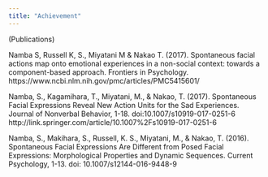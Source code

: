 ```yaml
---
title: "Achievement"
---
```


(Publications)

Namba S, Russell K, S., Miyatani M & Nakao T. (2017).   Spontaneous facial actions map onto emotional experiences in a non-social context: towards a component-based approach. Frontiers in Psychology. https://www.ncbi.nlm.nih.gov/pmc/articles/PMC5415601/

Namba, S., Kagamihara, T., Miyatani, M., & Nakao, T. (2017). Spontaneous Facial Expressions Reveal New Action Units for the Sad Experiences. Journal of Nonverbal Behavior, 1-18. doi:10.1007/s10919-017-0251-6 http://link.springer.com/article/10.1007%2Fs10919-017-0251-6

Namba, S., Makihara, S., Russell, K. S., Miyatani, M., & Nakao, T. (2016). Spontaneous Facial Expressions Are Different from Posed Facial Expressions: Morphological Properties and Dynamic Sequences. Current Psychology, 1-13. doi: 10.1007/s12144-016-9448-9  